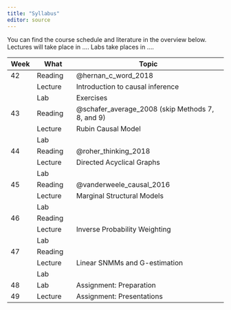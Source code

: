 ```yaml
---
title: "Syllabus"
editor: source
---
```


You can find the course schedule and literature in the overview below. Lectures will take place in .... Labs take places in .... 


| Week | What    | Topic                            |
|------|---------|----------------------------------|
| 42   | Reading | @hernan_c_word_2018              | 
|      | Lecture | Introduction to causal inference | 
|      | Lab     | Exercises                        |
| 43   | Reading | @schafer_average_2008 (skip Methods 7, 8, and 9)                   |
|      | Lecture | Rubin Causal Model                    |
|      | Lab     |                      |
| 44   | Reading | @roher_thinking_2018                     |
|      | Lecture | Directed Acyclical Graphs                     |
|      | Lab     |                      |
| 45   | Reading | @vanderweele_causal_2016                     |
|      | Lecture | Marginal Structural Models                     |
|      | Lab     |                      |
| 46   | Reading |                      |
|      | Lecture | Inverse Probability Weighting                    |
|      | Lab     |                      |
| 47   | Reading |                      |
|      | Lecture | Linear SNMMs and G-estimation                      |
|      | Lab     |                      |
| 48   | Lab     | Assignment: Preparation |
| 49   | Lecture | Assignment: Presentations | 
